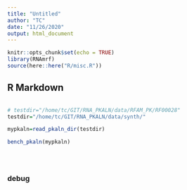 ```yaml
---
title: "Untitled"
author: "TC"
date: "11/26/2020"
output: html_document
---
```


```r
knitr::opts_chunk$set(echo = TRUE)
library(RNAmrf)
source(here::here("R/misc.R"))
```

## R Markdown

```r


```


```r
# testdir="/home/tc/GIT/RNA_PKALN/data/RFAM_PK/RF00028"
testdir="/home/tc/GIT/RNA_PKALN/data/synth/"

mypkaln=read_pkaln_dir(testdir)

bench_pkaln(mypkaln)





```





### debug
